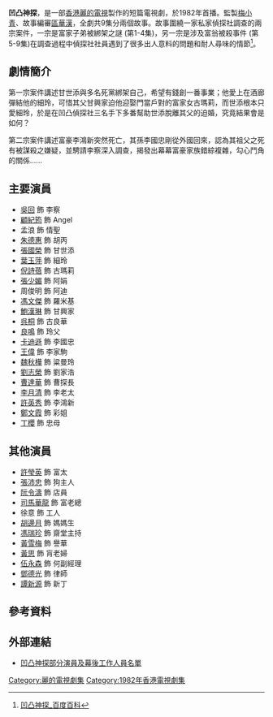{{亞視劇集 
|中文劇名= 凹凸神探
|英文劇名= Cheap Detective
|圖片=
|圖片尺寸= 
|製作年份= 1982年 
|RTV首播日期= 1982年8月3日
|RTV首播時間=
|監製= [[梅小青|梅小青]]
|編導= {{nowrap|[[李元科|李元科]]、[[張乾文_(導演)|張乾文]]、[[樂易玲|樂易玲]]}}
|助理編導= {{nowrap|[[馮柏源|馮柏源]]、[[鄧志傑|鄧志傑]]、[[陳麗霞|陳麗霞]]}}
|製作統籌= [[歐咸雲|歐咸雲]] 
|編審= [[區華漢|區華漢]]
|劇本統籌= [[黄瑞麟|黄瑞麟]]
|編劇= {{nowrap|[[江香生|江香生]]、[[黃翠華|黃翠華]]、[[黃瑞麟|黃瑞麟]]、<br>[[區華漢|區華漢]]、[[鄭文華|鄭文華]]}}
|故事= [[區華漢|區華漢]]
|集數= 9
|每集長度= 30分鐘（連廣告）
|劇種= 時裝偵探
|主題曲= 凹凸神探
|作曲= NONOY O'CAMPO
|填詞= [[盧國沾|盧國沾]] 
|主唱= [[伍家廉|伍家廉]] 
|主演= {{nowrap|[[吳回_(香港)|吳　回]]、[[顧紀筠|顧紀筠]]、[[孟浪_(演員)|孟　浪]]、<br>[[朱德惠|朱德惠]]、[[張國榮|張國榮]]、[[葉玉萍|葉玉萍]]、<br>[[倪詩蓓|倪詩蓓]]、[[張少媚|張少媚]]、[[卡迪遜|卡迪遜]]、<br>[[王偉_(香港)|王　偉]]、[[魏秋樺|魏秋樺]]、[[劉志榮|劉志榮]]}}
}}
'''凹凸神探'''，是一部[[香港|香港]][[麗的電視|麗的電視]]製作的短篇電視劇，於1982年首播。監製[[梅小青|梅小青]]、故事編審[[區華漢|區華漢]]，全劇共9集分兩個故事。故事圍繞一家私家偵探社調查的兩宗案件，一宗是富家子弟被綁架之謎 (第1-4集)，另一宗是涉及富翁被殺事件 (第5-9集)在調查過程中偵探社社員遇到了很多出人意料的問題和耐人尋味的情節<ref>[http://baike.baidu.com/view/1565919.htm 凹凸神探_百度百科]</ref>。

== 劇情簡介 ==
第一宗案件講述甘世添與多名死黨綁架自己，希望有錢創一番事業；他愛上在酒廊彈結他的細玲，可惜其父甘興家迫他迎娶門當戶對的富家女古瑪莉，而世添根本只愛細玲，於是在凹凸偵探社三名手下多番幫助世添脫離其父的迫婚，究竟結果會是如何？

第二宗案件講述富豪李鴻新突然死亡，其孫李國忠剛從外國回來，認為其祖父之死有被謀殺之嫌疑，並騁請李察深入調查，揭發出幕幕富豪家族錯綜複雜，勾心鬥角的關係......

== 主要演員 ==
* [[吳回_(香港)|吳回]] 飾 李察
* [[顧紀筠|顧紀筠]] 飾 Angel
* 孟浪 飾 情聖
* [[朱德惠|朱德惠]] 飾 胡丙
* [[張國榮|張國榮]] 飾 甘世添
* [[葉玉萍|葉玉萍]] 飾 細玲
* [[倪詩蓓|倪詩蓓]] 飾 古瑪莉
* [[張少媚|張少媚]] 飾 阿娟
* 周俊明 飾 阿迪
* [[馮文傑|馮文傑]] 飾 羅米基
* [[鮑漢琳|鮑漢琳]] 飾 甘興家
* [[呉桐|呉桐]] 飾 古良華
* [[良鳴|良鳴]] 飾 玲父
* [[卡迪遜|卡迪遜]] 飾 李國忠
* [[王偉_(香港)|王偉]] 飾 李家駒
* [[魏秋樺|魏秋樺]] 飾 粱曼玲
* [[劉志榮|劉志榮]] 飾 劉家浩
* [[曹達華|曹達華]] 飾 曹探長
* [[李月清|李月清]] 飾 李老太
* [[許英秀|許英秀]] 飾 李鴻新
* [[鄭文霞|鄭文霞]] 飾 彩姐
* [[丁櫻|丁櫻]] 飾 忠母

== 其他演員 ==
* [[許瑩英|許瑩英]] 飾 富太
* [[張沛忠|張沛忠]] 飾 狗主人
* [[阮令濤|阮令濤]] 飾 店員
* [[司馬華龍|司馬華龍]] 飾 富老總
* 徐意 飾 工人
* [[胡邊月|胡邊月]] 飾 媽媽生
* [[馮瑞珍|馮瑞珍]] 飾 齋堂主持
* [[黃雪梅|黃雪梅]] 飾 譽華
* [[黃思|黃思]] 飾 肓老婦
* [[伍永森|伍永森]] 飾 何副經理
* [[鄧德光|鄧德光]] 飾 律師
* [[譚新源|譚新源]] 飾 新丁

==參考資料==
{{reflist}}

== 外部連結 ==
* [https://web.archive.org/web/20160304132259/http://www.geocities.jp/leslielegacy2003/film/tv/tv15.html 凹凸神探部分演員及幕後工作人員名單]
{{梅小青}}
[[Category:麗的電視劇集|Category:麗的電視劇集]]
[[Category:1982年香港電視劇集|Category:1982年香港電視劇集]]